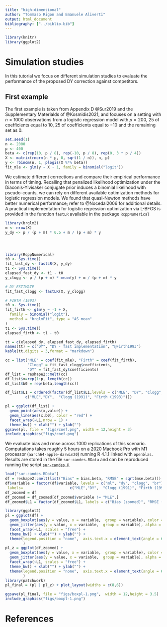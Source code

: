 ```yaml
---
title: "high-dimensional"
author: "Tommaso Rigon and Emanuele Aliverti"
output: html_document
bibliography: ["../biblio.bib"]
---
```


```r
library(knitr)
library(ggplot2)
```

# Simulation studies

In this tutorial we focus on different simulation studies to evaluate
the performance of the proposed DY correction against competitors.

## First example
The first example is taken from Appendix D @Sur2019 and the Supplementary Materialds of @Kosmidis2021,
and focuses on a setting with $n=1000$ observations from a logisitc regression model with
$p=200$, $25%$ of coefficients equal to $10$, $25%$ of coefficients equal to $-10$ and the remaining set 
as $0$.

```r
set.seed(1)
n <- 2000
p <- 400
beta <- c(rep(10, p / 8), rep(-10, p / 8), rep(0, 3 * p / 4))
X <- matrix(rnorm(n * p, 0, sqrt(1 / n)), n, p)
y <- rbinom(n, 1, plogis(X %*% beta))
fit_mle <- glm(y ~ X - 1, family = binomial("logit"))
```



We estimate different corrections and compare their empirical performance in terms of
timing. Recalling that penalized likelihood optimization under the Diaconis-Ylvisaker conjugate prior 
induces a binomial likelihood with pseudo-counts, we can rely on different available optimization
 methods for logistic regression models. 
We found that quasi-Newton methods have better numerical performance; refer to @Nocedal2006 for
additional details.
A practical implementation for logistic regression optimization via L-BFGS is provided
in the function `fastLR` available in the package `RcppNumerical`


```r
library(brglm2)
m <- nrow(X)
y_dy <- p / (p + m) * 0.5 + m / (p + m) * y




library(RcppNumerical)
t0 <- Sys.time()
fit_fast_dy <- fastLR(X, y_dy)
t1 <- Sys.time()
elapsed_fast_dy <- t1 - t0
y_clogg <- p / (p + m) * mean(y) + m / (p + m) * y

# DY ESTIMATE
fit_fast_clogg <- fastLR(X, y_clogg)

# FIRTH (1993)
t0 <- Sys.time()
fit_firth <- glm(y ~ -1 + X,
  family = binomial("logit"),
  method = "brglmFit", type = "AS_mean"
)
t1 <- Sys.time()
elapsed_firth <- t1 - t0
```

```r
tt = c(elapsed_dy, elapsed_fast_dy, elapsed_firth)
names(tt) = c("DY", "DY - fast implementation", "@Firth1993")
kable(tt,digits = 3,format = "markdown")
```
```r
cc = list("MLE" = coef(fit_mle), "Firth" = coef(fit_firth), 
          "Clogg" = fit_fast_clogg$coefficients,
          "DY" = fit_fast_dy$coefficients)
df_list = reshape2::melt(cc)
df_list$x=rep(1:p, length(cc))
df_list$b0 = rep(beta,length(cc))

df_list$L1 = ordered(factor(df_list$L1,levels = c("MLE", "DY", "Clogg", "Firth"), labels = 
         c("MLE","DY",  "Clogg (1991)", "Firth (1993)")))

pl = ggplot(df_list) + 
  geom_point(aes(x,value)) + 
  geom_line(aes(x,b0), color = "red") + 
  facet_wrap(~L1,nrow = 1) +
  theme_bw() + xlab("") + ylab("")
ggsave(pl, file = "figs/coef.png", width = 12,height = 3)
include_graphics("figs/coef.png")
```


We evaluate bias and rmse across 1000 replications of this scenario.
Computations takes roughly 5 hours on a 2020 Macbook Pro with M1 processor 
(`aarch64-apple-darwin20`)  running R 4.1.1 linked with `openblas`.
Results are stored in the file `sur-candes.RData` and can be reproduced running
the script [`sur-candes.R`](https://raw.githubusercontent.com/tommasorigon/logistic-bias-reduction/main/SIMULATIONS/sur-candes.R)

```r
load("sur-candes.RData")
df = reshape2::melt(list("Bias" = bias.beta, "RMSE" = sqrt(mse.beta)))
df$variable = factor(df$variable, levels = c("ml", "dy", "clogg", "br"),
 labels=                     c("MLE","DY",  "Clogg (1991)", "Firth (1993)"),ord=T)
df_zoomed = df
df_zoomed = df_zoomed[df_zoomed$variable != "MLE",]
df_zoomed$L1 = factor(df_zoomed$L1, labels = c("Bias (zoomed)", "RMSE (zoomed)"))

library(ggplot2)
pl = ggplot(df) +
  geom_boxplot(aes(y = value, x = variable,  group = variable), color = "gray50") +
  geom_jitter(aes(y = value, x = variable,  group = variable), alpha = .2, color = "gray") +
  facet_wrap(~L1, scales = "free") +
  theme_bw() + xlab("") + ylab("") + 
  theme(legend.position = "none",  axis.text.x = element_text(angle = 60,hjust = 1)
        )
pl_z = ggplot(df_zoomed) +
  geom_boxplot(aes(y = value, x = variable,  group = variable), color = "gray50") +
  geom_jitter(aes(y = value, x = variable,  group = variable), alpha = .2, color = "gray") +
  facet_wrap(~L1, scales = "free") +
  theme_bw() + xlab("") + ylab("") + 
  theme(legend.position = "none",  axis.text.x = element_text(angle = 60,hjust = 1)
        )
library(patchwork)
pl_final = (pl | pl_z) + plot_layout(widths = c(8,6))

ggsave(pl_final, file = "figs/boxpl-1.png",  width = 12,height = 3.5)
include_graphics("figs/boxpl-1.png")
```

# References